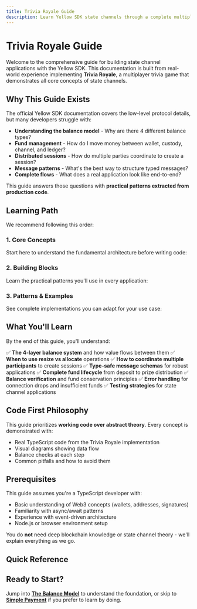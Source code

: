 ```yaml
---
title: Trivia Royale Guide
description: Learn Yellow SDK state channels through a complete multiplayer game implementation
---
```


# Trivia Royale Guide

Welcome to the comprehensive guide for building state channel applications with the Yellow SDK. This documentation is built from real-world experience implementing **Trivia Royale**, a multiplayer trivia game that demonstrates all core concepts of state channels.

## Why This Guide Exists

The official Yellow SDK documentation covers the low-level protocol details, but many developers struggle with:

- **Understanding the balance model** - Why are there 4 different balance types?
- **Fund management** - How do I move money between wallet, custody, channel, and ledger?
- **Distributed sessions** - How do multiple parties coordinate to create a session?
- **Message patterns** - What's the best way to structure typed messages?
- **Complete flows** - What does a real application look like end-to-end?

This guide answers those questions with **practical patterns extracted from production code**.

## Learning Path

We recommend following this order:

### 1. Core Concepts

Start here to understand the fundamental architecture before writing code:

<Cards>
  <Card
    title="The Balance Model"
    description="Understanding wallet, custody, channel, and ledger balances"
    href="/trivia-royale/core-concepts/balance-model"
  />
  <Card
    title="Application Sessions"
    description="What sessions are and how they enable off-chain applications"
    href="/trivia-royale/core-concepts/sessions"
  />
  <Card
    title="Message Flow"
    description="How clients communicate through the ClearNode"
    href="/trivia-royale/core-concepts/message-flow"
  />
</Cards>

### 2. Building Blocks

Learn the practical patterns you'll use in every application:

<Cards>
  <Card
    title="Fund Management"
    description="Complete deposit, withdraw, and resize flows with diagrams"
    href="/trivia-royale/building-blocks/fund-management"
  />
  <Card
    title="Distributed Sessions"
    description="The prepare → sign → create pattern for multi-party sessions"
    href="/trivia-royale/building-blocks/distributed-sessions"
  />
  <Card
    title="Typed Messaging"
    description="Type-safe message schemas and event handlers"
    href="/trivia-royale/building-blocks/typed-messaging"
  />
  <Card
    title="Session Lifecycle"
    description="Managing active sessions, auto-joining, and cleanup"
    href="/trivia-royale/building-blocks/session-lifecycle"
  />
</Cards>

### 3. Patterns & Examples

See complete implementations you can adapt for your use case:

<Cards>
  <Card
    title="Complete Game Walkthrough"
    description="Full Trivia Royale implementation with 3 players and prize distribution"
    href="/trivia-royale/patterns/complete-game"
  />
  <Card
    title="Simple Payment"
    description="The absolute simplest: deposit → send → withdraw"
    href="/trivia-royale/patterns/simple-payment"
  />
  <Card
    title="Ping-Pong Session"
    description="Your first session with typed message handlers"
    href="/trivia-royale/patterns/ping-pong"
  />
  <Card
    title="Error Handling"
    description="Common issues and how to handle them gracefully"
    href="/trivia-royale/patterns/error-handling"
  />
</Cards>

## What You'll Learn

By the end of this guide, you'll understand:

✅ **The 4-layer balance system** and how value flows between them
✅ **When to use resize vs allocate** operations
✅ **How to coordinate multiple participants** to create sessions
✅ **Type-safe message schemas** for robust applications
✅ **Complete fund lifecycle** from deposit to prize distribution
✅ **Balance verification** and fund conservation principles
✅ **Error handling** for connection drops and insufficient funds
✅ **Testing strategies** for state channel applications

## Code First Philosophy

This guide prioritizes **working code over abstract theory**. Every concept is demonstrated with:

- Real TypeScript code from the Trivia Royale implementation
- Visual diagrams showing data flow
- Balance checks at each step
- Common pitfalls and how to avoid them

## Prerequisites

This guide assumes you're a TypeScript developer with:

- Basic understanding of Web3 concepts (wallets, addresses, signatures)
- Familiarity with async/await patterns
- Experience with event-driven architecture
- Node.js or browser environment setup

You do **not** need deep blockchain knowledge or state channel theory - we'll explain everything as we go.

## Quick Reference

<Cards>
  <Card
    title="Glossary"
    description="Definitions of all key terms and concepts"
    href="/trivia-royale/glossary"
  />
  <Card
    title="FAQ"
    description="Answers to common questions about state channels"
    href="/trivia-royale/faq"
  />
</Cards>

## Ready to Start?

Jump into **[The Balance Model](/trivia-royale/core-concepts/balance-model)** to understand the foundation, or skip to **[Simple Payment](/trivia-royale/patterns/simple-payment)** if you prefer to learn by doing.

